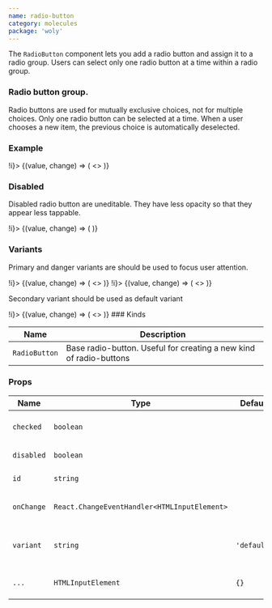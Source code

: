 ```yaml
---
name: radio-button
category: molecules
package: 'woly'
---
```



The `RadioButton` component lets you add a radio button and assign it to a radio group.
Users can select only one radio button at a time within a radio group.

### Radio button group.

Radio buttons are used for mutually exclusive choices, not for multiple choices.
Only one radio button can be selected at a time.
When a user chooses a new item, the previous choice is automatically deselected.

### Example

<Playground direction='vertical'>
  <State initial="no" change={(i) => !i}>
    {(value, change) => (
      <>
        <RadioButton 
          name="my-input" 
          id="yes" 
          checked={value} 
          onChange={change} 
          variant="primary" 
          text="yes" 
        />
        <RadioButton 
          name="my-input" 
          id="no" 
          checked={value} 
          onChange={change} 
          variant="primary" 
          text="no"
        />
      </>
    )}
  </State>
</Playground>

### Disabled

Disabled radio button are uneditable. They have less opacity so that they appear less tappable.

<Playground>
  <State initial={false} change={(i) => !i}>
    {(value, change) => (
      <RadioButton id="one" checked disabled variant="primary" text="disabled" />
    )}
  </State>
</Playground>

### Variants

Primary and danger variants are should be used to focus user attention.

<Playground direction='vertical'>
  <State initial="no" change={(i) => !i}>
    {(value, change) => (
      <>
        <RadioButton 
          name="my-input" 
          id="yes" 
          checked={value} 
          onChange={change} 
          variant="primary" 
          text="yes" 
        />
        <RadioButton 
          name="my-input" 
          id="no" 
          checked={value} 
          onChange={change} 
          variant="primary" 
          text="no"
        />
      </>
    )}
  </State>
</Playground>

<Playground direction='vertical'>
  <State initial="no" change={(i) => !i}>
    {(value, change) => (
      <>
        <RadioButton 
          name="my-input" 
          id="yes" 
          checked={value} 
          onChange={change} 
          variant="danger"
          text="yes" 
        />
        <RadioButton 
          name="my-input" 
          id="no" 
          checked={value} 
          onChange={change} 
          variant="danger"
          text="no"
        />
      </>
    )}
  </State>
</Playground>

Secondary variant should be used as default variant

<Playground direction='vertical'>
  <State initial="no" change={(i) => !i}>
    {(value, change) => (
      <>
        <RadioButton 
          name="my-input" 
          id="yes" 
          checked={value} 
          onChange={change} 
          variant="secondary" 
          text="yes" 
        />
        <RadioButton 
          name="my-input" 
          id="no" 
          checked={value} 
          onChange={change} 
          variant="secondary" 
          text="no"
        />
      </>
    )}
  </State>
</Playground>
### Kinds

| Name          | Description                                                        |
| ------------- | ------------------------------------------------------------------ |
| `RadioButton` | Base radio-button. Useful for creating a new kind of radio-buttons |

### Props

| Name       | Type                                         | Default     | Description                                       |
| ---------- | -------------------------------------------- | ----------- | ------------------------------------------------- |
| `checked`  | `boolean`                                    |             | Whether radio-button is checked or not            |
| `disabled` | `boolean`                                    |             | Disable radio-button                              |
| `id`       | `string`                                     |             | HTML id attribute                                 |
| `onChange` | `React.ChangeEventHandler<HTMLInputElement>` |             | Callback when radio-button is clicked             |
| `variant`  | `string`                                     | `'default'` | Variant prop to style RadioButton component       |
| `...`      | `HTMLInputElement`                           | `{}`        | Other props are inherited from `HTMLInputElement` |
